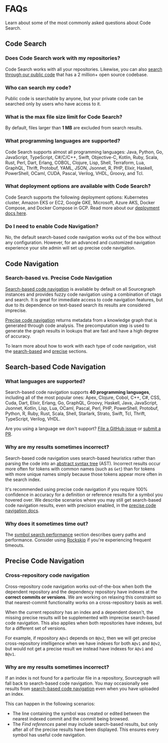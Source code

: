 # FAQs

<p className="subtitle">Learn about some of the most commonly asked questions about Code Search.</p>

## Code Search

### Does Code Search work with my repositories?

Code Search works with all your repositories. Likewise, you can also [search through our public code](https://sourcegraph.com/search) that has a 2 million+ open source codebase.

### Who can search my code?

Public code is searchable by anyone, but your private code can be searched only by users who have access to it.

### What is the max file size limit for Code Search?

By default, files larger than **1 MB** are excluded from search results.

### What programming languages are supported?

Code Search supports almost all programming languages: Java, Python, Go, JavaScript, TypeScript, C#/C/C++, Swift, Objective-C, Kotlin, Ruby, Scala, Rust, Perl, Dart, Erlang, COBOL, Clojure, Lisp, Shell, Terraform, Lua, GraphQL, Thrift, Protobuf, YAML, JSON, Jsonnet, R, PHP, Elixir, Haskell, PowerShell, OCaml, CUDA, Pascal, Verilog, VHDL, Groovy, and Tcl.

### What deployment options are available with Code Search?

Code Search supports the following deployment options: Kubernetes cluster, Amazon EKS or EC2, Google GKE, Microsoft, Azure AKS, Docker Compose, and Docker Compose in GCP. Read more about our [deployment docs here](/admin/deploy).

### Do I need to enable Code Navigation?

No, the default search-based code navigation works out of the box without any configuration. However, for an advanced and customized navigation experience your site admin will set up precise code navigation.

## Code Navigation

### Search-based vs. Precise Code Navigation

[Search-based code navigation](/code_navigation/explanations/search_based_code_navigation) is available by default on all Sourcegraph instances and provides fuzzy code navigation using a combination of ctags and search. It is great for immediate access to code navigation features, but due to its dependence on text-based search its results are considered imprecise.

[Precise code navigation](/code_navigation/explanations/precise_code_navigation) returns metadata from a knowledge graph that is generated through code analysis. The precomputation step is used to generate the graph results in lookups that are fast and have a high degree of accuracy.

To learn more about how to work with each type of code navigation, visit the [search-based](/code_navigation/explanations/search_based_code_navigation) and [precise](/code_navigation/explanations/precise_code_navigation) sections.

## Search-based Code Navigation

### What languages are supported?

Search-based code navigation supports **40 programming languages**, including all of the most popular ones: Apex, Clojure, Cobol, C++, C#, CSS, Cuda, Dart, Elixir, Erlang, Go, GraphQL, Groovy, Haskell, Java, JavaScript, Jsonnet, Kotlin, Lisp, Lua, OCaml, Pascal, Perl, PHP, PowerShell, Protobuf, Python, R, Ruby, Rust, Scala, Shell, Starlark, Strato, Swift, Tcl, Thrift, TypeScript, Verilog, VHDL.

<Callout type="tip">Are you using a language we don't support? [File a GitHub issue](https://github.com/sourcegraph/sourcegraph/issues/new/choose) or [submit a PR](https://github.com/sourcegraph/sourcegraph-basic-code-intel#adding-a-new-sourcegraphsourcegraph-lang-extension).</Callout>

### Why are my results sometimes incorrect?

Search-based code navigation uses search-based heuristics rather than parsing the code into an [abstract syntax tree](https://en.wikipedia.org/wiki/Abstract_syntax_tree) (AST). Incorrect results occur more often for tokens with common names (such as `Get`) than for tokens with more unique names simply because those tokens appear more often in the search index.

It's recommended using precise code navigation if you require 100% confidence in accuracy for a definition or reference results for a symbol you hovered over. We describe scenarios where you may still get search-based code navigation results, even with precision enabled, in the [precise code navigation docs](/code_navigation/explanations/precise_code_navigation).

### Why does it sometimes time out?

The [symbol search performance](/code_navigation/explanations/features#symbol-search-behavior-and-performance) section describes query paths and performance. Consider using [Rockskip](/code_navigation/explanations/rockskip) if you're experiencing frequent timeouts.

## Precise Code Navigation

### Cross-repository code navigation

Cross-repository code navigation works out-of-the-box when both the dependent repository and the dependency repository have indexes at the **correct commits or versions**. We are working on relaxing this constraint so that nearest-commit functionality works on a cross-repository basis as well.

When the current repository has an index and a dependent doesn't, the missing precise results will be supplemented with imprecise search-based code navigation. This also applies when both repositories have indexes, but for a different set of versions.

For example, if repository `A@v1` depends on `B@v2`, then we will get precise cross-repository intelligence when we have indexes for both `A@v1` and `B@v2`, but would not get a precise result we instead have indexes for `A@v1` and `B@v1`.

### Why are my results sometimes incorrect?

If an index is not found for a particular file in a repository, Sourcegraph will fall back to search-based code navigation. You may occasionally see results from [search-based code navigation](/code_navigation/explanations/search_based_code_navigation) even when you have uploaded an index.

This can happen in the following scenarios:

- The line containing the symbol was created or edited between the nearest indexed commit and the commit being browsed.
- The _Find references_ panel may include search-based results, but only after all of the precise results have been displayed. This ensures every symbol has useful code navigation.
